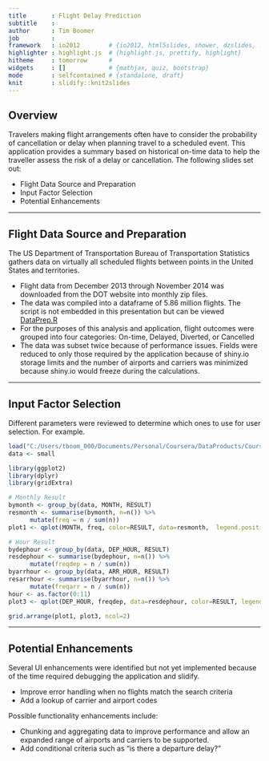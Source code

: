 ```yaml
---
title       : Flight Delay Prediction
subtitle    : 
author      : Tim Boomer
job         : 
framework   : io2012        # {io2012, html5slides, shower, dzslides, ...}
highlighter : highlight.js  # {highlight.js, prettify, highlight}
hitheme     : tomorrow      # 
widgets     : []            # {mathjax, quiz, bootstrap}
mode        : selfcontained # {standalone, draft}
knit        : slidify::knit2slides
---
```


<style>
.title-slide {background-color: #FFF}
</style>

## Overview

Travelers making flight arrangements often have to consider the probability of cancellation or delay  when planning travel to a scheduled event. This application provides a summary based on historical on-time data to help the traveller assess the risk of a delay or cancellation. The following slides set out:

- Flight Data Source and Preparation
- Input Factor Selection
- Potential Enhancements

---

## Flight Data Source and Preparation
The US Department of Transportation Bureau of Transportation Statistics gathers data on virtually all scheduled flights between points in the United States and territories.

- Flight data from December 2013 through November 2014 was downloaded from the DOT website into monthly zip files.
- The data was compiled into a dataframe of 5.86 million flights. The script is not embedded in this presentation but can be viewed [DataPrep.R](https://github.com/tboomer/FlightDelay)
- For the purposes of this analysis and application, flight outcomes were grouped into four categories: On-time, Delayed, Diverted, or Cancelled
- The data was subset twice because of performance issues. Fields were reduced to only those required by the application because of shiny.io storage limits and the number of airports and carriers was minimized because shiny.io would freeze during the calculations.

---

## Input Factor Selection

Different parameters were reviewed to determine which ones to use for user selection. For example.

``` r

load("C:/Users/tboom_000/Documents/Personal/Coursera/DataProducts/CourseProject/SourceData/smallfltdata.rda")
data <- small

```

``` r
library(ggplot2)
library(dplyr)
library(gridExtra)

# Monthly Result
bymonth <- group_by(data, MONTH, RESULT)
resmonth <- summarise(bymonth, n=n()) %>%
      mutate(freq = n / sum(n))
plot1 <- qplot(MONTH, freq, color=RESULT, data=resmonth,  legend.position="none")

# Hour Result
bydephour <- group_by(data, DEP_HOUR, RESULT)
resdephour <- summarise(bydephour, n=n()) %>%
      mutate(freqdep = n / sum(n))
byarrhour <- group_by(data, ARR_HOUR, RESULT)
resarrhour <- summarise(byarrhour, n=n()) %>%
      mutate(freqarr = n / sum(n))
hour <- as.factor(0:11)
plot3 <- qplot(DEP_HOUR, freqdep, data=resdephour, color=RESULT, legend.position="none")

```

``` r

grid.arrange(plot1, plot3, ncol=2)

```

---

## Potential Enhancements

Several UI enhancements were identified but not yet implemented because of the time required debugging the application and slidify.

- Improve error handling when no flights match the search criteria
- Add a lookup of carrier and airport codes

Possible functionality enhancements include:

- Chunking and aggregating data to improve performance and allow an expanded range of airports and carriers to be supported.
- Add conditional criteria such as "is there a departure delay?"




